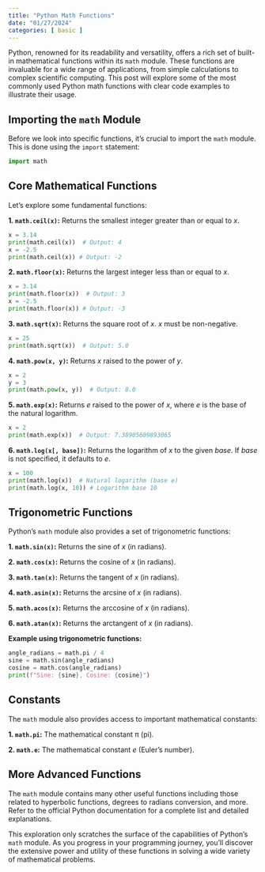 ```yaml
---
title: "Python Math Functions"
date: "01/27/2024"
categories: [ basic ]
---
```



Python, renowned for its readability and versatility, offers a rich set of built-in mathematical functions within its `math` module.  These functions are invaluable for a wide range of applications, from simple calculations to complex scientific computing. This post will explore some of the most commonly used Python math functions with clear code examples to illustrate their usage.


## Importing the `math` Module

Before we look into specific functions, it's crucial to import the `math` module. This is done using the `import` statement:

```python
import math
```

## Core Mathematical Functions

Let's explore some fundamental functions:

**1. `math.ceil(x)`:** Returns the smallest integer greater than or equal to *x*.

```python
x = 3.14
print(math.ceil(x))  # Output: 4
x = -2.5
print(math.ceil(x)) # Output: -2
```

**2. `math.floor(x)`:** Returns the largest integer less than or equal to *x*.

```python
x = 3.14
print(math.floor(x))  # Output: 3
x = -2.5
print(math.floor(x)) # Output: -3
```

**3. `math.sqrt(x)`:** Returns the square root of *x*.  *x* must be non-negative.

```python
x = 25
print(math.sqrt(x))  # Output: 5.0
```

**4. `math.pow(x, y)`:** Returns *x* raised to the power of *y*.

```python
x = 2
y = 3
print(math.pow(x, y))  # Output: 8.0
```

**5. `math.exp(x)`:** Returns *e* raised to the power of *x*, where *e* is the base of the natural logarithm.

```python
x = 2
print(math.exp(x))  # Output: 7.38905609893065
```

**6. `math.log(x[, base])`:** Returns the logarithm of *x* to the given *base*. If *base* is not specified, it defaults to *e*.

```python
x = 100
print(math.log(x))  # Natural logarithm (base e)
print(math.log(x, 10)) # Logarithm base 10
```


## Trigonometric Functions

Python's `math` module also provides a  set of trigonometric functions:

**1. `math.sin(x)`:** Returns the sine of *x* (in radians).

**2. `math.cos(x)`:** Returns the cosine of *x* (in radians).

**3. `math.tan(x)`:** Returns the tangent of *x* (in radians).

**4. `math.asin(x)`:** Returns the arcsine of *x* (in radians).

**5. `math.acos(x)`:** Returns the arccosine of *x* (in radians).

**6. `math.atan(x)`:** Returns the arctangent of *x* (in radians).


**Example using trigonometric functions:**

```python
angle_radians = math.pi / 4
sine = math.sin(angle_radians)
cosine = math.cos(angle_radians)
print(f"Sine: {sine}, Cosine: {cosine}")
```

## Constants

The `math` module also provides access to important mathematical constants:

**1. `math.pi`:** The mathematical constant π (pi).

**2. `math.e`:** The mathematical constant *e* (Euler's number).


##  More Advanced Functions

The `math` module contains many other useful functions including those related to  hyperbolic functions,  degrees to radians conversion, and more. Refer to the official Python documentation for a complete list and detailed explanations.


This exploration only scratches the surface of the capabilities of Python's `math` module.  As you progress in your programming journey, you'll discover the extensive power and utility of these functions in solving a wide variety of mathematical problems.

